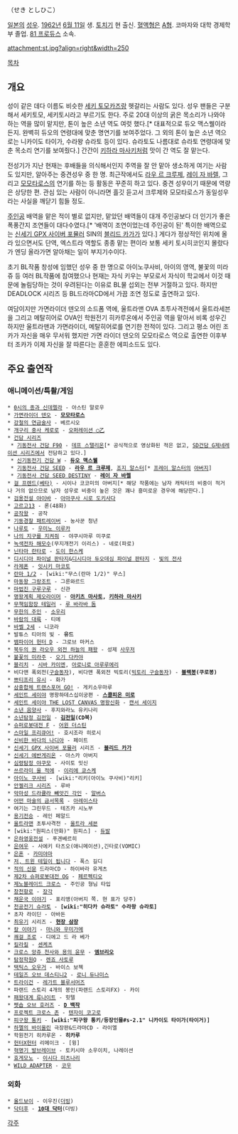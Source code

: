 {{{+1 関俊彦 }}}（せき としひこ）

[[일본]]의 [[성우]]. [[1962년]] [[6월 11일]] 생. [[토치기]] 현 출신. [[혈액형]]은 [[A형]]. 코마자와 대학 경제학부 졸업. [[81 프로듀스]] 소속.

attachment:st.jpg?align=right&width=250

[[목차]]





== 개요 ==
성이 같은 데다 이름도 비슷한 [[세키 토모카즈]]랑 헷갈리는 사람도 있다. 성우 팬들은 구분해서 세키토모, 세키토시라고 부르기도 한다. 주로 20대 이상의 굵은 목소리가 나와야 하는 역을 많이 맡지만, 톤이 높은 소년 역도 여럿 했다.[* 대표적으로 듀오 맥스웰이라든지. 완벽히 듀오의 연령대에 맞춘 명연기를 보여주었다. 그 외의 톤이 높은 소년 역으로는 니카이도 타이가, 수라왕 슈라토 등이 있다. 슈라토도 나름대로 슈라토 연령대에 맞춘 목소리 연기를 보여줬다.] 간간이 [[키하라 마사키]]처럼 맛이 간 역도 잘 맡는다.

전성기가 지난 현재는 후배들을 의식해서인지 주역을 잘 안 맡아 생소하게 여기는 사람도 있지만, 알아주는 중견성우 중 한 명. 최근작에서도 [[라우 르 크루제]], [[레이 자 바렐]], 그리고 [[모모타로스]]의 연기를 하는 등 활동은 꾸준히 하고 있다. 중견 성우이기 때문에 역량은 상당한 편. 관심 있는 사람이 아니라면 흘깃 듣고서 크루제와 모모타로스가 동일성우라는 사실을 깨닫기 힘들 정도. 

[[주인공]] 배역을 맡은 적이 별로 없지만, 맡았던 배역들이 대개 주인공보다 더 인기가 좋은 폭풍간지 조연들이 대다수였다.[* '배역이 조연이었는데 주인공이 된' 특이한 배역으로는 [[신세기 GPX 사이버 포뮬러]] SIN의 [[블리드 카가]]가 있다.] 게다가 정상적인 위치에 올라 있으면서도 단역, 엑스트라 역할도 종종 맡는 편이라 보통 세키 토시히코인지 몰랐다가 엔딩 올라가면 알아채는 일이 부지기수이다. 

초기 BL작품 창성에 임했던 성우 중 한 명으로 아이노쿠사비, 아이의 영역, 불꽃의 미라쥬 등 여러 BL작품에 참여했으나 현재는 자식 키우는 부모로서 자식이 학교에서 이것 때문에 놀림당하는 것이 우려된다는 이유로 BL물 섭외는 전부 거절하고 있다. 하지만 DEADLOCK 시리즈 등 BL드라마CD에서 가끔 조연 정도로 출연하고 있다. 

여담이지만 가면라이더 덴오의 소드폼 역에, 울트라맨 OVA 초투사격전에서 울트라세븐을 그리고 메탈히어로 OVA인 학원전기 히카루온에서 주인공 역을 맡아서 비록 성우긴 하지만 울트라맨과 가면라이더, 메탈히어로를 연기한 전적이 있다. 그리고 평소 어린 조카가 자신을 매우 무서워 했지만 가면 라이더 덴오의 모모타로스 역으로 출연한 이후부터 조카가 이제 자신을 잘 따른다는 훈훈한 에피소드도 있다.

== 주요 출연작 ==
=== 애니메이션/특촬/게임 ===
 * [[0시의 종과 신데렐라]] - 아스틴 말로우
 * [[가면라이더 덴오]] - '''[[모모타로스]]'''
 * [[강철의 연금술사]] - 베르시오
 * [[개구리 중사 케로로]] - [[오퍼레이션 ◯乙]]
 * [[건담 시리즈]]
  * [[기동전사 건담 F90]] - [[데프 스탤리온]][* 공식적으로 영상화된 적은 없고, [[SD건담 G제네레이션 시리즈]]에서 전담하고 있다.]
  * [[신기동전기 건담 W]] - '''[[듀오 맥스웰]]'''
  * [[기동전사 건담 SEED]] - '''[[라우 르 크루제]]''', [[죠지 알스터]][* [[프레이 알스터]]의 [[아버지]]]
  * [[기동전사 건담 SEED DESTINY]] - '''[[레이 자 바렐]]'''
 * [[걸 프렌드(베타)]] - 시이나 코코미의 아버지[* 해당 작품에는 남자 캐릭터의 비중이 적거나 거의 없으므로 남자 성우로 비중이 높은 것은 꽤나 흥미로운 경우에 해당한다.]
 * [[검용전설 야이바]] - [[아마쿠사 시로 도키사다]]
 * [[고르고13]] - 론(48화)
 * [[공작왕]] - 공작
 * [[기동경찰 패트레이버]] - 농사꾼 청년
 * [[나루토]] - [[우미노 이루카]]
 * [[나의 지구를 지켜줘]] - 야쿠시마루 미쿠로
 * [[녹색전차 해모수]](무지개전기 이리스) - 네로(파로)
 * [[닌타마 란타로]] - [[도이 한스케]]
 * [[디시디아 파이널 판타지]]&[[디시디아 듀오데심 파이널 판타지]] - [[빛의 전사]]
 * [[라제폰]] - [[잇시키 마코토]]
 * [[란마 1/2]] - [wiki:"무스(란마 1/2)" 무스]
 * [[마동왕 그랑조트]] - 그룬와르드 
 * [[마법진 구루구루]] - 신관
 * [[명왕계획 제오라이머]] - '''[[아키츠 마사토]], [[키하라 마사키]]'''
 * [[무책임함장 테일러]] - [[루 바라바 돔]]
 * [[무한의 주인]] - [[소우리]]
 * [[바람의 대륙]] - 티에
 * [[바벨 2세]] - 니코라
 * 발튜스 티아의 빛 - '''유드'''
 * [[뱀파이어 헌터 D]] - 그로브 마커스
 * [[북두의 권 라오우 외전 하늘의 패왕]] - 성제 [[사우저]]
 * [[불꽃의 미라주]] - [[오기 다카야]]
 * [[블리치]] - [[시바 카이엔]], [[아로니로 아루루에리]]
 * 비다맨 폭외전([[구슬동자]]), 비다맨 폭외전 빅토리([[빅토리 구슬동자]]) - '''[[블랙봉]](쿠로봉)'''
 * [[쁘티프리 유시]] - 화가
 * [[삼중합체 트랜스포머 GO!]] - 게키소우마루
 * [[세인트 세이야]] 명왕하데스십이궁편 - '''[[스콜피온 미로]]'''
 * [[세인트 세이야 THE LOST CANVAS 명왕신화]] - [[캔서 세이지]]
 * [[소년 음양사]] - 후지와라노 유키나리
 * [[소년탐정 김전일]] - '''[[김전일]](CD북)'''
 * [[슈퍼로봇대전 F]] - [[어윈 더스틴]]
 * [[스마일 프리큐어!]] - 호시조라 히로시
 * [[신비한 바다의 나디아]] - 페이트
 * [[신세기 GPX 사이버 포뮬러]] 시리즈 - '''[[블리드 카가]]'''
 * [[신세기 에반게리온]] - 아스카 아버지
 * [[심령탐정 야쿠모]] - 사이토 잇신
 * [[쓰르라미 울 적에]] - [[이리에 쿄스케]]
 * [[아이노 쿠사비]] - [wiki:"리키(아이노 쿠사비)"리키]
 * [[안젤리크 시리즈]] - 루바
 * [[악마성 드라큘라 빼앗긴 각인]] - [[알버스]]
 * [[어떤 마술의 금서목록]] - [[아레이스타]]
 * 여기는 그린우드 - 테즈카 시노부
 * [[용기전승]] - 레인 페알드
 * [[울트라맨]] 초투사격전 - [[울트라 세븐]]
 * [wiki:"원피스(만화)" 원피스] - [[듀발]]
 * [[은하영웅전설]] - 푸겐베르히
 * [[은여우]] - 사에키 타츠오(애니메이션),긴타로(VOMIC)
 * [[은혼]] - [[카미야마]]
 * [[저, 트윈 테일이 됩니다]] - 폭스 길디
 * [[적의 신문]] 드라마CD - 하이바라 유게츠
 * [[제2차 슈퍼로봇대전 OG]] - [[페르펙티오]]
 * [[제노블레이드 크로스]] - 주인공 형님 타입
 * [[창천항로]] - [[장각]] 
 * [[채운국 이야기]] - 표리앵(아버지 쪽. 현 표가 당주)
 * [[천공전기 슈라토]] - '''[wiki:"히다카 슈라토" 수라왕 슈라토]'''
 * 초자 라이딘 - 아바돈
 * [[최유기]] 시리즈 - '''[[현장 삼장]]'''
 * [[칼 이야기]] - [[마니와 우미가메]]
 * [[쾌걸 조로]] - 디에고 드 라 베가
 * [[킬라킬]] - [[센케츠]]
 * [[크로스 앙쥬 천사와 용의 윤무]] - '''[[엠브리오(크로스 앙쥬 천사와 용의 윤무)|엠브리오]]'''
 * [[탐정학원Q]] - [[렌죠 사토루]]
 * [[택틱스 오우거]] - 바이스 보젝
 * [[테일즈 오브 데스티니2]] - [[로니 듀나미스]]
 * [[트라이건]] - [[레가트 블루서머즈]]
 * 파랜드 스토리 4개의 봉인(파랜드 스토리FX) - 카이
 * [[패왕대계 류나이트]] - 힛텔
 * [[펫숍 오브 호러즈]] - '''[[D 백작]]'''
 * [[프로젝트 크로스 존]] - [[텐자이 코고로]]
 * [[피구왕 통키]] - '''[wiki:"피구왕 통키/등장인물#s-2.1" 니카이도 타이가(타이거)]'''
 * [[하멜의 바이올린]] 극장판&드라마CD - 라이엘
 * 학원전기 히카루온 - '''히카루'''
 * [[헌터X헌터]] 리메이크 - [윙]
 * [[혁명기 발브레이브]] - 토키시마 소우이치, 나레이션
 * [[효게모노]] - [[이시다 미츠나리]]
 * [[WILD ADAPTER]] - [[코우]]
 

=== 외화 ===
 * [[올드보이]] - 이우진([[더빙]])
 * [[닥터후]] - '''[[10대 닥터]]'''(더빙)

[[각주]]
